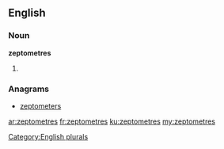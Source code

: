 ==English==

===Noun===
'''zeptometres'''

# {{plural of|[[zeptometre]]}}

===Anagrams===
* [[zeptometers#English|zeptometers]]

[[Category:English plurals]]

[[ar:zeptometres]]
[[fr:zeptometres]]
[[ku:zeptometres]]
[[my:zeptometres]]